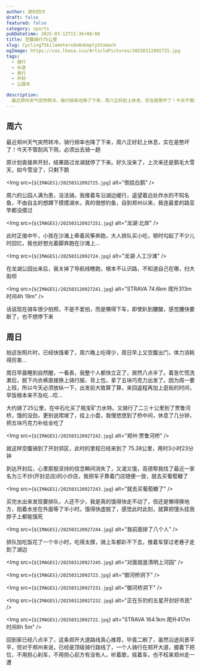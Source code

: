 ```yaml
---
author: 游钓四方
draft: false
featured: false
category: sports
pubDatetime: 2025-03-12T15:36+08:00
title: 空腹骑行75公里
slug: Cycling75kilometersOnAnEmptyStomach
ogImage: https://cos.lhasa.icu/ArticlePictures/20250312092725.jpg
tags:
  - 骑行
  - 长途
  - 旅行
  - 开封
  - 公路车

description:
  最近郑州天气突然转冷，骑行频率也降了下来，周六正好赶上休息，实在是憋坏了！今天不管刮风下雨，必须出去骑一趟
---
```



## 周六

最近郑州天气突然转冷，骑行频率也降了下来，周六正好赶上休息，实在是憋坏了！今天不管刮风下雨，必须出去骑一趟

原计划直接奔开封，结果路过龙湖就停了下来。好久没来了，上次来还是鹅毛大雪天，如今雪没了，只剩下鹅

<Img src={`${IMAGES}/20250312092725.jpg`} alt="倒挂白鹅" />

周六的公园人满为患，没法骑。我推着车沿湖边缓行，遥望着远处炸水的不知名鱼，不由自主的想蹲下摸摸湖水，真的很想钓鱼，自到郑州以来，我连最爱的路亚竿都没摸过

<Img src={`${IMAGES}/202503120927251.jpg`} alt="龙湖·北岸" />

此时正值中午，小孩在沙滩上牵着风筝奔跑，大人排队买小吃，顿时勾起了不少儿时回忆，我也好想光着脚奔跑在沙滩上...

<Img src={`${IMAGES}/20250312092724.jpg`} alt="龙湖·人工沙滩" />

在龙湖公园出来后，我关掉了导航线瞎跑，根本不认识路，不知道自己在哪，扫大街呗

<Img src={`${IMAGES}/202503120927241.jpg`} alt="STRAVA 74.6km  爬升313m  时间4h 19m" />

话说现在骑车很少拍照，不是不爱拍，而是懒得下车，即使趴到腰酸，感觉腰快要断了，也不想停下来

## 周日

拍这张照片时，已经快饿晕了，周六晚上吃得少，周日早上又空腹出门，体力消耗得厉害...

周日早晨睡到自然醒，一看表，我整个人都快立正了，居然八点半了。着急忙慌洗漱后，脱下内衣裤直接换上骑行服，背上包，拿了五块巧克力出发了。因为周一要上班，所以今天必须放纵一下，出发前大致算了算，来回返程再加上逛街的时间，早饭根本来不及吃...哎...

大约骑了25公里，在中石化买了瓶宝矿力水特。又骑行了二三十公里到了贾鲁河桥，饿的没劲，更别说爬坡了，挂上小盘，我慢悠悠到了桥中间，休息了几分钟，把五块巧克力补给全吃了

<Img src={`${IMAGES}/202503120927242.jpg`} alt="郑州·贾鲁河桥" />

就这样空腹骑到了开封郊区，此时的里程已经来到了 75.38公里，用时3小时23分钟

到达开封后，心里那股坚持的信念瞬间消失了，又渴又饿，高德帮我找了最近一家名为三不炒(开封总店)的小炒店，我把车子靠着门店随便一放，就去买葡萄糖了

<Img src={`${IMAGES}/202503120927243.jpg`} alt="就去买葡萄糖了" />

买完水出来发现要排队，人还不少，我是真的饿得快走不动了，但还是懒得换地方，抱着水坐在外面等了半小时。饿得快虚脱了，感觉此时此刻，就算把馒头挂我脖子上都能饿死

<Img src={`${IMAGES}/202503120927244.jpg`} alt="我前面排了八个人" />

排队加吃饭花了一个半小时，吃得太撑，骑上车都趴不下去，推着车穿过老巷子走到了湖边

<Img src={`${IMAGES}/202503120927245.jpg`} alt="对面就是清明上河园" />

<Img src={`${IMAGES}/20250312092723.jpg`} alt="御河桥洞下" />

<Img src={`${IMAGES}/202503120927231.jpg`} alt="御河桥洞下" />

<Img src={`${IMAGES}/202503120927232.jpg`} alt="正在乐钓的五星开封好市民" />

<Img src={`${IMAGES}/20250312092722.jpg`} alt="STRAVA 164.1km  爬升417m  时间8h 5m" />

回到家已经八点半了，这条郑开大道路线真心推荐，毕竟二刷了，虽然沿途风景平平，但对于郑州来说，已经是顶级骑行路线了，一个人骑行在郑开大道，握着下把位，不用担心刹车，不用担心前方有没有人，听着歌，摇着车，也不枉来郑州走一遭